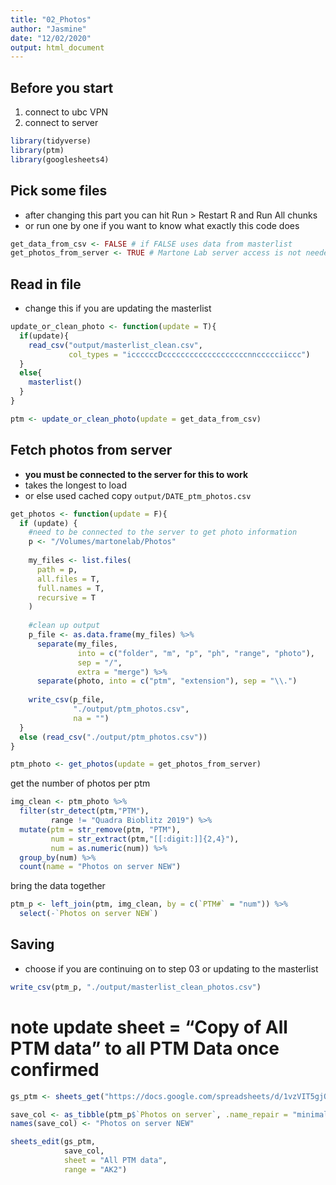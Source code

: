 ```yaml
---
title: "02_Photos"
author: "Jasmine"
date: "12/02/2020"
output: html_document
---
```

## Before you start
1. connect to ubc VPN
2. connect to server

```r
library(tidyverse)
library(ptm)
library(googlesheets4)
```

## Pick some files
- after changing this part you can hit Run > Restart R and Run All chunks
- or run one by one if you want to know what exactly this code does
```r
get_data_from_csv <- FALSE # if FALSE uses data from masterlist
get_photos_from_server <- TRUE # Martone Lab server access is not needed if FALSE
```


## Read in file
- change this if you are updating the masterlist
```r
update_or_clean_photo <- function(update = T){
  if(update){
    read_csv("output/masterlist_clean.csv",
             col_types = "iccccccDcccccccccccccccccccnnccccciiccc")
  }
  else{
    masterlist()
  }
}

ptm <- update_or_clean_photo(update = get_data_from_csv)
```

## Fetch photos from server
- **you must be connected to the server for this to work**
- takes the longest to load
- or else used cached copy `output/DATE_ptm_photos.csv`
```r
get_photos <- function(update = F){
  if (update) {
    #need to be connected to the server to get photo information
    p <- "/Volumes/martonelab/Photos"
    
    my_files <- list.files(
      path = p,
      all.files = T,
      full.names = T,
      recursive = T
    )
    
    #clean up output
    p_file <- as.data.frame(my_files) %>%
      separate(my_files,
               into = c("folder", "m", "p", "ph", "range", "photo"),
               sep = "/",
               extra = "merge") %>%
      separate(photo, into = c("ptm", "extension"), sep = "\\.")
    
    write_csv(p_file, 
              "./output/ptm_photos.csv", 
              na = "")
  }
  else (read_csv("./output/ptm_photos.csv"))
}

ptm_photo <- get_photos(update = get_photos_from_server)
```


get the number of photos per ptm
```r
img_clean <- ptm_photo %>% 
  filter(str_detect(ptm,"PTM"),
         range != "Quadra Bioblitz 2019") %>% 
  mutate(ptm = str_remove(ptm, "PTM"),
         num = str_extract(ptm,"[[:digit:]]{2,4}"),
         num = as.numeric(num)) %>% 
  group_by(num) %>% 
  count(name = "Photos on server NEW")
```


bring the data together
```r
ptm_p <- left_join(ptm, img_clean, by = c(`PTM#` = "num")) %>% 
  select(-`Photos on server NEW`)
```


## Saving
- choose if you are continuing on to step 03 or updating to the masterlist
```r
write_csv(ptm_p, "./output/masterlist_clean_photos.csv")
```

# note update sheet = "Copy of All PTM data" to all PTM Data once confirmed
```r
gs_ptm <- sheets_get("https://docs.google.com/spreadsheets/d/1vzVIT5gjQ0yCGwbAyqB4f8pltOkLfWz27TIFTxnm9hk/edit#gid=0")

save_col <- as_tibble(ptm_p$`Photos on server`, .name_repair = "minimal")
names(save_col) <- "Photos on server NEW"

sheets_edit(gs_ptm,
            save_col, 
            sheet = "All PTM data",
            range = "AK2")
```